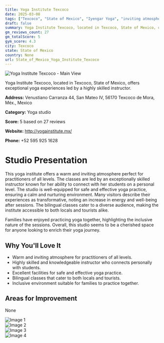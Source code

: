 ```yaml
---
title: Yoga Institute Texcoco
date: 2025-03-08
tags: ["Texcoco", "State of Mexico", "Iyengar Yoga", "inviting atmosphere", "family-friendly", "Texcoco"]  
draft: false
summary: Yoga Institute Texcoco, located in Texcoco, State of Mexico, offers exceptional yoga experiences led by a highly skilled instructor.
gm_reviews_count: 27
gm_totalScore: 5
gym_score: 4.3
city: Texcoco
state: State of Mexico
country: None
url: State_of_Mexico_Yoga_Institute_Texcoco
---
```


<div className="aspect-[16/9] relative my-8">
  <img 
    src="https://lh5.googleusercontent.com/p/AF1QipN6PhNVdEDXtHIg2pdy_4GXahuOLjKpAjuPFaNv=w1920-h1080-k-no"
    alt="Yoga Institute Texcoco - Main View"
    className="object-cover absolute inset-0 w-full h-full rounded-lg"
  />
</div>

Yoga Institute Texcoco, located in Texcoco, State of Mexico, offers exceptional yoga experiences led by a highly skilled instructor.

**Address:** Venustiano Carranza 44, San Mateo IV, 56170 Texcoco de Mora, Méx., Mexico

**Category:** Yoga studio

**Score:** 5 based on 27 reviews

**Website:** http://yogainstitute.mx/

**Phone:** +52 595 925 1628

# Studio Presentation

This yoga institute offers a warm and inviting atmosphere perfect for practitioners of all levels. The classes are led by an exceptionally skilled instructor known for her ability to connect with her students on a personal level. The studio is well-equipped for safe and effective yoga practice, ensuring a calm and nurturing environment. Many visitors describe their experiences as transformative, noting an increase in energy and well-being after sessions. The bilingual classes cater to a diverse audience, making the institute accessible to both locals and tourists alike.

Families have enjoyed practicing yoga together, highlighting the inclusive nature of the sessions. Overall, this studio seems to be a cherished space for anyone looking to enrich their yoga journey.

## Why You'll Love It

- Warm and inviting atmosphere for practitioners of all levels.
- Highly skilled and knowledgeable instructor who connects personally with students.
- Excellent facilities for safe and effective yoga practice.
- Bilingual classes that cater to both locals and tourists.
- Inclusive environment suitable for families to practice together.

## Areas for Improvement

None

<div className="grid grid-cols-1 xl:grid-cols-2 gap-4 my-8">
<div className="aspect-[4/3] relative"><img src="https://lh5.googleusercontent.com/p/AF1QipMKCytSn10D290jDgSUzfs4Gm0TzstEToXDejrz=w1920-h1080-k-no" alt="Image 1" className="object-cover absolute inset-0 w-full h-full rounded-lg" /></div>
<div className="aspect-[4/3] relative"><img src="https://lh5.googleusercontent.com/p/AF1QipPvuwi8DPJuDQq_WaGuF3WULgQR4Jcev32ley15=w1920-h1080-k-no" alt="Image 2" className="object-cover absolute inset-0 w-full h-full rounded-lg" /></div>
<div className="aspect-[4/3] relative"><img src="https://lh5.googleusercontent.com/p/AF1QipOU68clcTCNo2-lWR-8rDoiDnvl0yVWdVhvVjrV=w1920-h1080-k-no" alt="Image 3" className="object-cover absolute inset-0 w-full h-full rounded-lg" /></div>
<div className="aspect-[4/3] relative"><img src="https://lh5.googleusercontent.com/p/AF1QipO_60XknjbXPDKQ_BF4IsbzYNxxungKcenjhF7Z=w1920-h1080-k-no" alt="Image 4" className="object-cover absolute inset-0 w-full h-full rounded-lg" /></div>
</div>